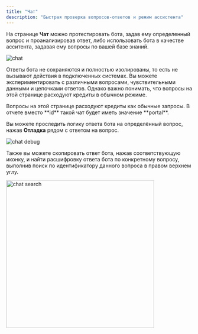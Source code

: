 ```yaml
---
title: "Чат"
description: "Быстрая проверка вопросов-ответов и режим ассистента"
---
```


На странице **Чат** можно протестировать бота, задав ему определенный вопрос и проанализировав ответ, либо использовать бота в качестве асситента, задавая ему вопросы по вашей базе знаний.

<img src="/images/chat-chat.png" alt="chat" />

Ответы бота не сохраняются и полностью изолированы, то есть не вызывают действия в подключенных системах. Вы можете экспериментировать с различными вопросами, чувствительными данными и цепочками ответов. Однако важно понимать, что вопросы на этой странице расходуют кредиты в обычном режиме.

<Warning>
Вопросы на этой странице расходуют кредиты как обычные запросы. В отчете вместо **id** такой чат будет иметь значение **portal**.
</Warning>

Вы можете проследить логику ответа бота на определённый вопрос, нажав **Отладка** рядом с ответом на вопрос.

<img src="/images/chat-debug.png" alt="chat debug" />

Также вы можете скопировать ответ бота, нажав соответствующую иконку, и найти расшифровку ответа бота по конкретному вопросу, выполнив поиск по идентификатору данного вопроса в правом верхнем углу.

<img src="/images/chat-search.png" alt="chat search" width="400" />
